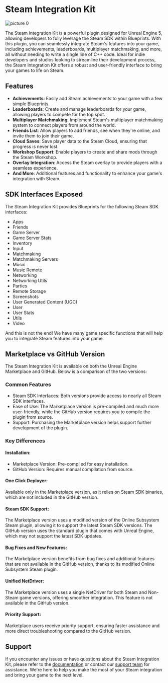 
# Steam Integration Kit
 
![picture 0](../images/6f3d2ad67199b30042afea1c0dc53375551cf3cbb8c2f620c176679762b7a5e3.png)  

The Steam Integration Kit is a powerful plugin designed for Unreal Engine 5, allowing developers to fully leverage the Steam SDK within Blueprints. With this plugin, you can seamlessly integrate Steam's features into your game, including achievements, leaderboards, multiplayer matchmaking, and more, all without needing to write a single line of C++ code. Ideal for indie developers and studios looking to streamline their development process, the Steam Integration Kit offers a robust and user-friendly interface to bring your games to life on Steam.


## Features

- **Achievements**: Easily add Steam achievements to your game with a few simple Blueprints.
- **Leaderboards**: Create and manage leaderboards for your game, allowing players to compete for the top spot.
- **Multiplayer Matchmaking**: Implement Steam's multiplayer matchmaking system to connect players from around the world.
- **Friends List**: Allow players to add friends, see when they're online, and invite them to join their game.
- **Cloud Saves**: Save player data to the Steam Cloud, ensuring that progress is never lost.
- **Workshop Support**: Enable players to create and share mods through the Steam Workshop.
- **Overlay Integration**: Access the Steam overlay to provide players with a seamless experience.
- **And More**: Additional features and functionality to enhance your game's integration with Steam.

## SDK Interfaces Exposed

The Steam Integration Kit provides Blueprints for the following Steam SDK interfaces:

- Apps
- Friends
- Game Server
- Game Server Stats
- Inventory
- Input
- Matchmaking
- Matchmaking Servers
- Music
- Music Remote
- Networking
- Networking Utils
- Parties
- Remote Storage
- Screenshots
- User Generated Content (UGC)
- User
- User Stats
- Utils
- Video

And this is not the end! We have many game specific functions that will help you to integrate Steam features into your game.

## Marketplace vs GitHub Version
The Steam Integration Kit is available on both the Unreal Engine Marketplace and GitHub. Below is a comparison of the two versions:

### Common Features
- Steam SDK Interfaces: Both versions provide access to nearly all Steam SDK interfaces.
- Ease of Use: The Marketplace version is pre-compiled and much more user-friendly, while the GitHub version requires you to compile the plugin from source.
- Support: Purchasing the Marketplace version helps support further development of the plugin.
### Key Differences

#### Installation:

- Marketplace Version: Pre-compiled for easy installation.
- GitHub Version: Requires manual compilation from source.
#### One Click Deployer:

Available only in the Marketplace version, as it relies on Steam SDK binaries, which are not included in the GitHub version.

#### Steam SDK Support:
The Marketplace version uses a modified version of the Online Subsystem Steam plugin, allowing it to support the latest Steam SDK versions. The GitHub version uses the standard plugin that comes with Unreal Engine, which may not support the latest SDK updates.

#### Bug Fixes and New Features:
The Marketplace version benefits from bug fixes and additional features that are not available in the GitHub version, thanks to its modified Online Subsystem Steam plugin.

#### Unified NetDriver:
The Marketplace version uses a single NetDriver for both Steam and Non-Steam game versions, offering smoother integration. This feature is not available in the GitHub version.

#### Priority Support:
Marketplace users receive priority support, ensuring faster assistance and more direct troubleshooting compared to the GitHub version.
## Support

If you encounter any issues or have questions about the Steam Integration Kit, please refer to the [documentation](/docs) or contact our [support team](/about) for assistance. We're here to help you make the most of your Steam integration and bring your game to the next level.